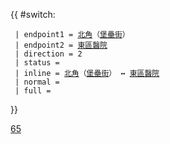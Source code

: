 {{ #switch: {{{format|}}}
  | endpoint1 = [[北角]]（[[堡壘街]]）
  | endpoint2 = [[東區尤德夫人那打素醫院|東區醫院]]
  | direction = 2
  | status = 
  | inline = [[北角]]（[[堡壘街]]） ↔ [[東區尤德夫人那打素醫院|東區醫院]]
  | normal =
  | full =
}}<noinclude>[[Category:港島專線小巴路線模板|65]]</noinclude>